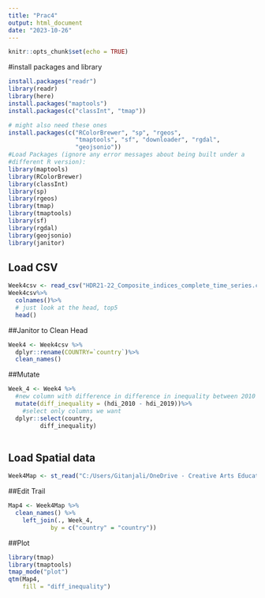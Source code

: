 ```yaml
---
title: "Prac4"
output: html_document
date: "2023-10-26"
---
```


```r
knitr::opts_chunk$set(echo = TRUE)
```

#install packages and library
```r
install.packages("readr")
library(readr)
library(here)
install.packages("maptools")
install.packages(c("classInt", "tmap"))

# might also need these ones
install.packages(c("RColorBrewer", "sp", "rgeos", 
                   "tmaptools", "sf", "downloader", "rgdal", 
                   "geojsonio"))
#Load Packages (ignore any error messages about being built under a 
#different R version):
library(maptools)
library(RColorBrewer)
library(classInt)
library(sp)
library(rgeos)
library(tmap)
library(tmaptools)
library(sf)
library(rgdal)
library(geojsonio)
library(janitor)
```

## Load CSV
```r
Week4csv <- read_csv("HDR21-22_Composite_indices_complete_time_series.csv") 
Week4csv%>%
  colnames()%>%
  # just look at the head, top5
  head()
```

##Janitor to Clean Head
```r
Week4 <- Week4csv %>%
  dplyr::rename(COUNTRY=`country`)%>%
  clean_names()
```

##Mutate
```r
Week_4 <- Week4 %>% 
  #new column with difference in difference in inequality between 2010 and 2019
  mutate(diff_inequality = (hdi_2010 - hdi_2019))%>%
    #select only columns we want
  dplyr::select(country,
         diff_inequality)
  
```

## Load Spatial data
```r
Week4Map <- st_read("C:/Users/Gitanjali/OneDrive - Creative Arts Education Society/Documents/MSc USS/CASA0005 GIS/Week 4/World_Countries_Generalized.geojson")
```

##Edit Trail
```r
Map4 <- Week4Map %>% 
  clean_names() %>%
    left_join(., Week_4,
            by = c("country" = "country"))
```
 
##Plot
```r
library(tmap)
library(tmaptools)
tmap_mode("plot")
qtm(Map4, 
    fill = "diff_inequality")
```

